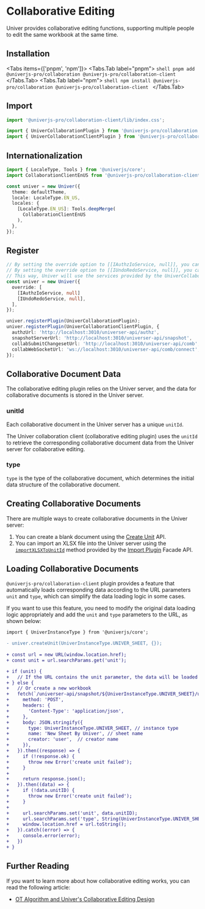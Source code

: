 
# Collaborative Editing

<BusinessPlanNotice />

<ServerNotice />

Univer provides collaborative editing functions, supporting multiple people to edit the same workbook at the same time.

## Installation

<Tabs items={['pnpm', 'npm']}>
  <Tabs.Tab label="pnpm">
    ```shell
    pnpm add @univerjs-pro/collaboration @univerjs-pro/collaboration-client
    ```
  </Tabs.Tab>
  <Tabs.Tab label="npm">
    ```shell
    npm install @univerjs-pro/collaboration @univerjs-pro/collaboration-client
    ```
  </Tabs.Tab>
</Tabs>

## Import

```typescript
import '@univerjs-pro/collaboration-client/lib/index.css';

import { UniverCollaborationPlugin } from '@univerjs-pro/collaboration';
import { UniverCollaborationClientPlugin } from '@univerjs-pro/collaboration-client';
```

## Internationalization

```typescript
import { LocaleType, Tools } from '@univerjs/core';
import CollaborationClientEnUS from '@univerjs-pro/collaboration-client/locale/en-US';

const univer = new Univer({
  theme: defaultTheme,
  locale: LocaleType.EN_US,
  locales: {
    [LocaleType.EN_US]: Tools.deepMerge(
      CollaborationClientEnUS
    ),
  },
});
```

## Register

```typescript
// By setting the override option to [[IAuthzIoService, null]], you can instruct Univer not to register the built-in IAuthzIoService.
// By setting the override option to [[IUndoRedoService, null]], you can instruct Univer not to register the built-in IUndoRedoService.
// This way, Univer will use the services provided by the UniverCollaborationPlugin as the implementation for the authorization and undo-redo features.
const univer = new Univer({
  override: [
    [IAuthzIoService, null]
    [IUndoRedoService, null],
  ],
});

univer.registerPlugin(UniverCollaborationPlugin);
univer.registerPlugin(UniverCollaborationClientPlugin, {
  authzUrl: 'http://localhost:3010/universer-api/authz',
  snapshotServerUrl: 'http://localhost:3010/universer-api/snapshot',
  collabSubmitChangesetUrl: 'http://localhost:3010/universer-api/comb',
  collabWebSocketUrl: 'ws://localhost:3010/universer-api/comb/connect',
});
```

## Collaborative Document Data

The collaborative editing plugin relies on the Univer server, and the data for collaborative documents is stored in the Univer server.

### unitId

Each collaborative document in the Univer server has a unique `unitId`.

The Univer collaboration client (collaborative editing plugin) uses the `unitId` to retrieve the corresponding collaborative document data from the Univer server for collaborative editing.

### type

`type` is the type of the collaborative document, which determines the initial data structure of the collaborative document.

## Creating Collaborative Documents

There are multiple ways to create collaborative documents in the Univer server:

1. You can create a blank document using the [Create Unit](/guides/sheets/server/api#create-empty-document) API.
2. You can import an XLSX file into the Univer server using the [`importXLSXToUnitId`](/guides/sheets/features/core/sheet-api#import-xlsx-and-get-unitid) method provided by the [Import Plugin](/guides/sheets/features/import-export) Facade API.

## Loading Collaborative Documents

`@univerjs-pro/collaboration-client` plugin provides a feature that automatically loads corresponding data according to the URL parameters `unit` and `type`, which can simplify the data loading logic in some cases.

If you want to use this feature, you need to modify the original data loading logic appropriately and add the `unit` and `type` parameters to the URL, as shown below:

```diff
import { UniverInstanceType } from '@univerjs/core';

- univer.createUnit(UniverInstanceType.UNIVER_SHEET, {});
 
+ const url = new URL(window.location.href);
+ const unit = url.searchParams.get('unit');

+ if (unit) {
+   // If the URL contains the unit parameter, the data will be loaded automatically
+ } else {
+   // Or create a new workbook
+   fetch(`/universer-api/snapshot/${UniverInstanceType.UNIVER_SHEET}/unit/-/create`, {
+     method: 'POST',
+     headers: {
+       'Content-Type': 'application/json',
+     },
+     body: JSON.stringify({
+       type: UniverInstanceType.UNIVER_SHEET, // instance type
+       name: 'New Sheet By Univer', // sheet name
+       creator: 'user',  // creator name
+     }),
+   }).then((response) => {
+     if (!response.ok) {
+       throw new Error('create unit failed');
+     }
+
+     return response.json();
+   }).then((data) => {
+     if (!data.unitID) {
+       throw new Error('create unit failed');
+     }
+
+     url.searchParams.set('unit', data.unitID);
+     url.searchParams.set('type', String(UniverInstanceType.UNIVER_SHEET));
+     window.location.href = url.toString();
+   }).catch((error) => {
+     console.error(error);
+   })
+ }
```

## Further Reading

If you want to learn more about how collaborative editing works, you can read the following article:

- [OT Algorithm and Univer's Collaborative Editing Design](/blog/post/ot)
